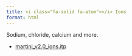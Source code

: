 ```yaml
---
title: <i class="fa-solid fa-atom"></i> Ions
format: html
---
```


Sodium, chloride, calcium and more.

- [martini_v2.0_ions.itp](https://martini-library.s3.us-east-2.amazonaws.com/ff_parameters/martini2/ions/martini_v2.0_ions.itp)
